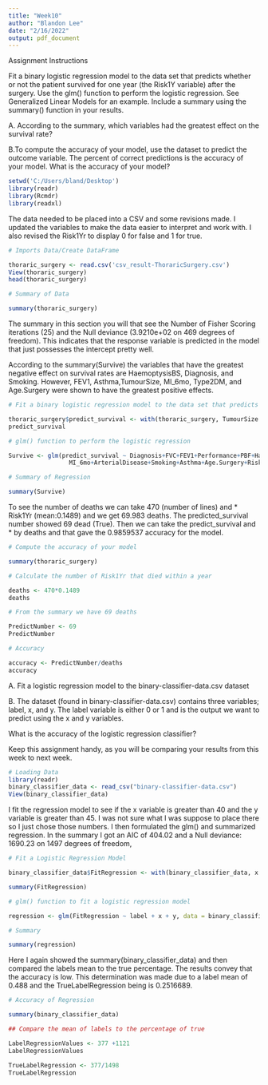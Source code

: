 ---
title: "Week10"
author: "Blandon Lee"
date: "2/16/2022"
output: pdf_document
---

Assignment Instructions

Fit a binary logistic regression model to the data set that predicts whether or not the patient survived for one year (the Risk1Y variable) 
after the surgery. Use the glm() function to perform the logistic regression. See Generalized Linear Models for an example. Include a summary using the summary() function in your results.

A. According to the summary, which variables had the greatest effect on the survival rate?

B.To compute the accuracy of your model, use the dataset to predict the outcome variable. The percent of correct predictions is the accuracy 
   of your model. What is the accuracy of your model?

```{r}
setwd('C:/Users/bland/Desktop')
library(readr)
library(Rcmdr)
library(readxl)
```

The data needed to be placed into a CSV and some revisions made. I updated the variables to make the data easier to interpret and work with.
I also revised the Risk1Yr to display 0 for false and 1 for true. 
```{r}
# Imports Data/Create DataFrame

thoraric_surgery <- read.csv('csv_result-ThoraricSurgery.csv')
View(thoraric_surgery)
head(thoraric_surgery)
```
```{r}
# Summary of Data

summary(thoraric_surgery)

```

The summary in this section you will that see the Number of Fisher Scoring iterations (25) and the Null deviance (3.9210e+02  on 469  degrees of freedom). This indicates that the response variable is predicted in the model that just possesses the intercept pretty well. 

According to the summary(Survive) the variables that have the greatest negative effect on survival rates are HaemoptysisBS, Diagnosis, and Smoking. However, FEV1, Asthma,TumourSize, MI_6mo, Type2DM, and Age.Surgery were shown to have the greatest positive effects.
```{r}
# Fit a binary logistic regression model to the data set that predicts whether or not the patient survived for one year.

thoraric_surgery$predict_survival <- with(thoraric_surgery, TumourSize >= 12 & Risk1Yr >= 1)
predict_survival
```


```{r}
# glm() function to perform the logistic regression

Survive <- glm(predict_survival ~ Diagnosis+FVC+FEV1+Performance+PBF+HaemoptysisBS+DyspnoeaBS+CoughBS+WeaknessBS+TumourSize+Type2DM+
                 MI_6mo+ArterialDisease+Smoking+Asthma+Age.Surgery+Risk1Yr, data = thoraric_surgery, family = binomial(link = 'logit'))
```


```{r}
# Summary of Regression

summary(Survive)
```

To see the number of deaths we can take 470 (number of lines) and * Risk1Yr (mean:0.1489) and we get 69.983 deaths. The predicted_survival number showed 69 dead (True). Then we can take the predict_survival and * by deaths and that gave the 0.9859537 accuracy for the model. 

```{r}
# Compute the accuracy of your model

summary(thoraric_surgery)
```
```{r}
# Calculate the number of Risk1Yr that died within a year

deaths <- 470*0.1489
deaths
```
```{r}
# From the summary we have 69 deaths

PredictNumber <- 69
PredictNumber
```
```{r}
# Accuracy

accuracy <- PredictNumber/deaths
accuracy
```

A. Fit a logistic regression model to the binary-classifier-data.csv dataset

B. The dataset (found in binary-classifier-data.csv) contains three variables; label, x, and y. The label variable is either 0 or 1 and is 
   the output we want to predict using the x and y variables.

What is the accuracy of the logistic regression classifier?

Keep this assignment handy, as you will be comparing your results from this week to next week.

```{r}
# Loading Data
library(readr)
binary_classifier_data <- read_csv("binary-classifier-data.csv")
View(binary_classifier_data)
```
I fit the regression model to see if the x variable is greater than 40 and the y variable is greater than 45. I was not sure what I was suppose to place there so I just chose those numbers. I then formulated the glm() and summarized regression. In the summary I got an AIC of 404.02 and a Null deviance: 1690.23  on 1497  degrees of freedom,
```{r}
# Fit a Logistic Regression Model

binary_classifier_data$FitRegression <- with(binary_classifier_data, x >= 40 & y >= 55)
```


```{r}
summary(FitRegression)
```

```{r}
# glm() function to fit a logistic regression model

regression <- glm(FitRegression ~ label + x + y, data = binary_classifier_data, family = binomial())
```


```{r}
# Summary

summary(regression)
```
Here I again showed the summary(binary_classifier_data) and then compared the labels mean to the true percentage. The results convey that the accuracy is low. This determination was made due to a label mean of 0.488 and the TrueLabelRegression being is 0.2516689.
```{r}
# Accuracy of Regression

summary(binary_classifier_data)
```


```{r}
## Compare the mean of labels to the percentage of true

LabelRegressionValues <- 377 +1121
LabelRegressionValues
```


```{r}
TrueLabelRegression <- 377/1498
TrueLabelRegression
```



